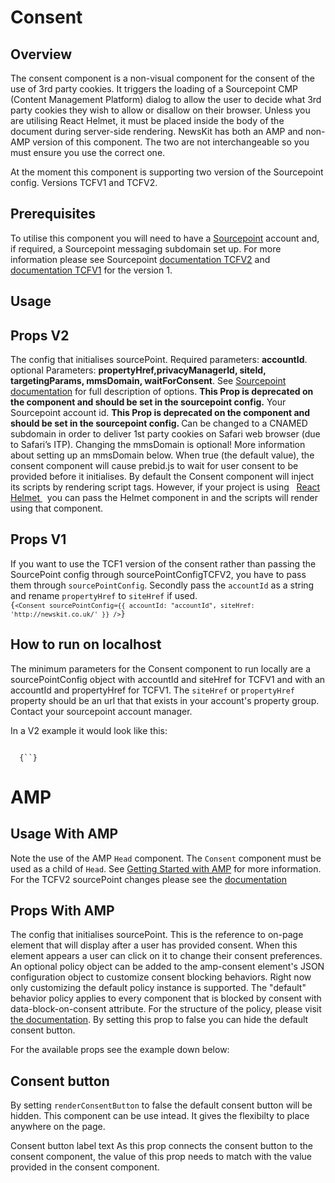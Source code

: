 

# Consent

## Overview

The consent component is a non-visual component for the consent of the use of 3rd party cookies. It triggers the loading of a Sourcepoint CMP (Content Management Platform) dialog to allow the user to decide what 3rd party cookies they wish to allow or disallow on their browser.
Unless you are utilising React Helmet, it must be placed inside the body of the document during server-side rendering. NewsKit has both an AMP and non-AMP version of this component. The two are not interchangeable so you must ensure you use the correct one.

At the moment this component is supporting two version of the Sourcepoint config. Versions TCFV1 and TCFV2.

## Prerequisites

To utilise this component you will need to have a [Sourcepoint](https://www.sourcepoint.com) account and, if required, a Sourcepoint messaging subdomain set up. For more information
please see Sourcepoint [documentation TCFV2](https://documentation.sourcepoint.com/web-implementation/sourcepoint-gdpr-and-tcf-v2-support-beta/gdpr-and-tcf-v2-setup-and-configuration) and
[documentation TCFV1](https://documentation.sourcepoint.com/web-implementation/sourcepoint-set-up-and-configuration-v2) for the version 1.

## Usage

<CodeFromFile path="examples/consent.tsx" />

## Props V2

<LegacyBlock marginTop="sizing040">
  <Prop name='sourcePointConfigTCFV2' required>
    The config that initialises sourcePoint.
    Required parameters: <b>accountId</b>.
    optional Parameters: <b>propertyHref,privacyManagerId, siteId, targetingParams, mmsDomain, waitForConsent</b>. See <a href="https://documentation.sourcepoint.com/web-implementation/sourcepoint-set-up-and-configuration-v2">Sourcepoint documentation</a> for full description of options.
  </Prop>
  <Prop name="accountId" type="number">
    <b>This Prop is deprecated on the component and should be set in the sourcepoint config.</b> Your Sourcepoint account id.
  </Prop>
  <Prop
    name="mmsDomain"
    type="string"
    default="https://message{accountId}.sp-prod.net"
  >
    <b>This Prop is deprecated on the component and should be set in the sourcepoint config. </b>
    Can be changed to a CNAMED subdomain in order to deliver 1st party cookies
    on Safari web browser (due to Safari’s ITP). Changing the mmsDomain is
    optional! More information about setting up an mmsDomain below.
  </Prop>
  <Prop name="waitForConsent" type="boolean" default="false">
    When true (the default value), the consent component will cause prebid.js to
    wait for user consent to be provided before it initialises.
  </Prop>
  <Prop name="reactHelmet" type="react-helmet Helmet Component">
    By default the Consent component will inject its scripts by rendering script
    tags. However, if your project is using &nbsp;
    <a href="https://www.npmjs.com/package/react-helmet" target="_blank">
      React Helmet
    </a>
    &nbsp; you can pass the Helmet component in and the scripts will render
    using that component.
  </Prop>
</LegacyBlock>

## Props V1
If you want to use the TCF1 version of the consent rather than passing the SourcePoint config through
sourcePointConfigTCFV2, you have to pass them through `sourcePointConfig`.
Secondly pass the `accountId` as a string and rename `propertyHref` to `siteHref` if used.
<Code>
    {`<Consent
    sourcePointConfig={{
      accountId: "accountId",
      siteHref: 'http://newskit.co.uk/'
    }}
  />`}
</Code>

## How to run on localhost

The minimum parameters for the Consent component to run locally are a sourcePointConfig object with accountId and siteHref for TCFV1 and with an accountId and propertyHref for TCFV1.
The `siteHref` or `propertyHref` property should be an url that that exists in your account's property group. Contact your sourcepoint account manager.

In a V2 example it would look like this:

<Code>
  {`<Consent
    sourcePointConfigTCFV2={{
      accountId: accountId,
      propertyHref: 'http://newskit.co.uk/'
    }}
  />`}
</Code>

# AMP

## Usage With AMP

Note the use of the AMP `Head` component. The `Consent` component must be used as a child of `Head`. See [Getting Started with AMP](/guides/getting-started-amp) for more information.
For the TCFV2 sourcePoint changes please see the [documentation](https://documentation.sourcepoint.com/mobile-implementation/amp-implementation-tcf-version-2-with-single-cname)

<CodeFromFile path="examples/amp/consent.tsx" />

## Props With AMP

<LegacyBlock marginTop="sizing040">
  <Prop name="sourcePointConfig" type="SourcePointConfigProps" required>
    The config that initialises sourcePoint.
  </Prop>
  <Prop name="postPromptUI" type="string" default="privacy-settings-prompt">
    This is the reference to on-page element that will display after a user has
    provided consent. When this element appears a user can click on it to change
    their consent preferences.
  </Prop>
  <Prop name="policy" type="object">
    An optional policy object can be added to the amp-consent element's JSON configuration object to customize consent blocking behaviors.
    Right now only customizing the default policy instance is supported. The "default" behavior policy applies to every component that is blocked by consent with data-block-on-consent attribute.
    For the structure of the policy, please visit <a href="https://amp.dev/documentation/components/amp-consent/#customize-consent-blocking-behaviors">the documentation</a>.
  </Prop>
  <Prop name="renderConsentButton" type="boolean" default="true">
    By setting this prop to false you can hide the default consent button.
  </Prop>
</LegacyBlock>

For the available props see the example down below:

<CodeFromFile path="examples/amp/consent-props.tsx"/>

## Consent button

By setting `renderConsentButton` to false the default consent button will be hidden. This component can be use intead. It gives the flexibilty to place anywhere on the page.

<LegacyBlock marginTop="sizing040">
  <Prop name="settingsButtonText" type="string" default="Privacy Settings">
    Consent button label text
  </Prop>
  <Prop name="postPromptUI" type="string" default="privacy-settings-prompt">
    As this prop connects the consent button to the consent component, the value of this prop needs to match with the value provided in the consent component.
  </Prop>
</LegacyBlock>
